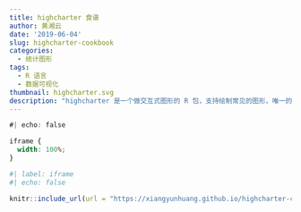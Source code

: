 ```yaml
---
title: highcharter 食谱
author: 黄湘云
date: '2019-06-04'
slug: highcharter-cookbook
categories:
  - 统计图形
tags:
  - R 语言
  - 数据可视化
thumbnail: highcharter.svg
description: "highcharter 是一个做交互式图形的 R 包，支持绘制常见的图形，唯一的缺点是接口难用、依赖很重。"
---
```



```css
#| echo: false

iframe {
  width: 100%;
}
```


```r
#| label: iframe
#| echo: false

knitr::include_url(url = "https://xiangyunhuang.github.io/highcharter-cookbook/highcharter-cookbook", height = "1000px")
```

